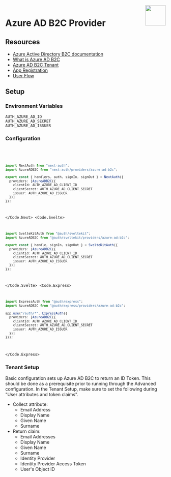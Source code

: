 
<img align="right" src="/img/providers/azure.svg" height="64" width="64" />

# Azure AD B2C Provider

## Resources

- [Azure Active Directory B2C documentation](https://learn.microsoft.com/en-us/azure/active-directory-b2c)
- [What is Azure AD B2C](https://learn.microsoft.com/en-us/azure/active-directory-b2c/overview)
- [Azure AD B2C Tenant](https://docs.microsoft.com/en-us/azure/active-directory-b2c/tutorial-create-tenant)
- [App Registration](https://docs.microsoft.com/en-us/azure/active-directory-b2c/tutorial-register-applications)
- [User Flow](https://docs.microsoft.com/en-us/azure/active-directory-b2c/tutorial-create-user-flows)

## Setup

### Environment Variables

```
AUTH_AZURE_AD_ID
AUTH_AZURE_AD_SECRET
AUTH_AZURE_AD_ISSUER
```

### Configuration

<Code>
  <Code.Next>

```ts filename="/auth.ts"
import NextAuth from "next-auth";
import AzureADB2C from "next-auth/providers/azure-ad-b2c";

export const { handlers, auth, signIn, signOut } = NextAuth({
  providers: [AzureADB2C({
    clientId: AUTH_AZURE_AD_CLIENT_ID
    clientSecret: AUTH_AZURE_AD_CLIENT_SECRET
    issuer: AUTH_AZURE_AD_ISSUER
  })]
});
```

  </Code.Next>
  <Code.Svelte>

```ts filename="/src/auth.ts"
import SvelteKitAuth from "@auth/sveltekit";
import AzureADB2C from "@auth/sveltekit/providers/azure-ad-b2c";

export const { handle, signIn, signOut } = SvelteKitAuth({
  providers: [AzureADB2C({
    clientId: AUTH_AZURE_AD_CLIENT_ID
    clientSecret: AUTH_AZURE_AD_CLIENT_SECRET
    issuer: AUTH_AZURE_AD_ISSUER
  })]
});
```

  </Code.Svelte>
  <Code.Express>

```ts filename="/src/app.ts"
import ExpressAuth from "@auth/express";
import AzureADB2C from "@auth/express/providers/azure-ad-b2c";

app.use("/auth/*", ExpressAuth({
  providers: [AzureADB2C({
    clientId: AUTH_AZURE_AD_CLIENT_ID
    clientSecret: AUTH_AZURE_AD_CLIENT_SECRET
    issuer: AUTH_AZURE_AD_ISSUER
  })]
}));
```

  </Code.Express>
</Code>

### Tenant Setup

Basic configuration sets up Azure AD B2C to return an ID Token. This should be done as a prerequisite prior to running through the Advanced configuration. In the Tenant Setup, make sure to set the following during "User attributes and token claims".

- Collect attribute:
  - Email Address
  - Display Name
  - Given Name
  - Surname
- Return claim:
  - Email Addresses
  - Display Name
  - Given Name
  - Surname
  - Identity Provider
  - Identity Provider Access Token
  - User's Object ID
